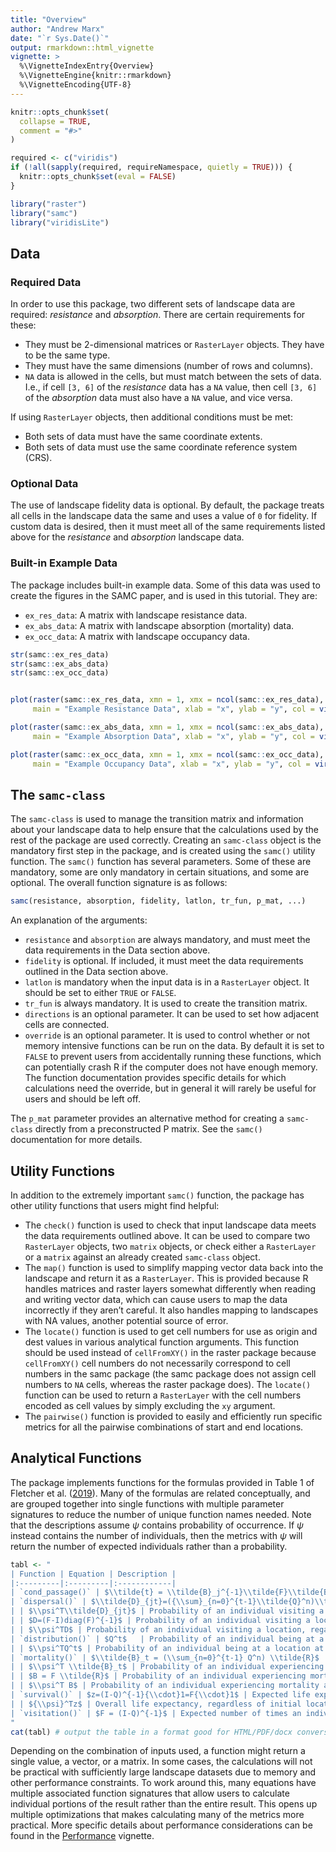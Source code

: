 ```yaml
---
title: "Overview"
author: "Andrew Marx"
date: "`r Sys.Date()`"
output: rmarkdown::html_vignette
vignette: >
  %\VignetteIndexEntry{Overview}
  %\VignetteEngine{knitr::rmarkdown}
  %\VignetteEncoding{UTF-8}
---
```


```r
knitr::opts_chunk$set(
  collapse = TRUE,
  comment = "#>"
)

required <- c("viridis")
if (!all(sapply(required, requireNamespace, quietly = TRUE))) {
  knitr::opts_chunk$set(eval = FALSE)
}

library("raster")
library("samc")
library("viridisLite")
```

## Data

### Required Data

In order to use this package, two different sets of landscape data are required: *resistance* and *absorption*. There are certain requirements for these:

* They must be 2-dimensional matrices or `RasterLayer` objects. They have to be the same type.
* They must have the same dimensions (number of rows and columns).
* `NA` data is allowed in the cells, but must match between the sets of data. I.e., if cell `[3, 6]` of the *resistance* data has a `NA` value, then cell `[3, 6]` of the *absorption* data must also have a `NA` value, and vice versa.

If using `RasterLayer` objects, then additional conditions must be met:

* Both sets of data must have the same coordinate extents.
* Both sets of data must use the same coordinate reference system (CRS).


### Optional Data

The use of landscape fidelity data is optional. By default, the package treats all cells in the landscape data the same and uses a value of `0` for fidelity. If custom data is desired, then it must meet all of the same requirements listed above for the *resistance* and *absorption* landscape data.


### Built-in Example Data

The package includes built-in example data. Some of this data was used to create the figures in the SAMC paper, and is used in this tutorial. They are:

* `ex_res_data`: A matrix with landscape resistance data.
* `ex_abs_data`: A matrix with landscape absorption (mortality) data.
* `ex_occ_data`: A matrix with landscape occupancy data.

```r
str(samc::ex_res_data)
str(samc::ex_abs_data)
str(samc::ex_occ_data)


plot(raster(samc::ex_res_data, xmn = 1, xmx = ncol(samc::ex_res_data), ymn = 1, ymx = nrow(samc::ex_res_data)),
     main = "Example Resistance Data", xlab = "x", ylab = "y", col = viridis(256))

plot(raster(samc::ex_abs_data, xmn = 1, xmx = ncol(samc::ex_abs_data), ymn = 1, ymx = nrow(samc::ex_abs_data)),
     main = "Example Absorption Data", xlab = "x", ylab = "y", col = viridis(256))

plot(raster(samc::ex_occ_data, xmn = 1, xmx = ncol(samc::ex_occ_data), ymn = 1, ymx = nrow(samc::ex_occ_data)),
     main = "Example Occupancy Data", xlab = "x", ylab = "y", col = viridis(256))
```


## The `samc-class`

The `samc-class` is used to manage the transition matrix and information about your landscape data to help ensure that the calculations used by the rest of the package are used correctly. Creating an `samc-class` object is the mandatory first step in the package, and is created using the `samc()` utility function. The `samc()` function has several parameters. Some of these are mandatory, some are only mandatory in certain situations, and some are optional. The overall function signature is as follows:
```r
samc(resistance, absorption, fidelity, latlon, tr_fun, p_mat, ...)
```

An explanation of the arguments:

* `resistance` and `absorption` are always mandatory, and must meet the data requirements in the Data section above.
* `fidelity` is optional. If included, it must meet the data requirements outlined in the Data section above.
* `latlon` is mandatory when the input data is in a `RasterLayer` object. It should be set to either `TRUE` or `FALSE`.
* `tr_fun` is always mandatory. It is used to create the transition matrix.
* `directions` is an optional parameter. It can be used to set how adjacent cells are connected.
* `override` is an optional parameter. It is used to control whether or not memory intensive functions can be run on the data. By default it is set to `FALSE` to prevent users from accidentally running these functions, which can potentially crash R if the computer does not have enough memory. The function documentation provides specific details for which calculations need the override, but in general it will rarely be useful for users and should be left off.

The `p_mat` parameter provides an alternative method for creating a `samc-class` directly from a preconstructed P matrix. See the `samc()` documentation for more details.


## Utility Functions

In addition to the extremely important `samc()` function, the package has other utility functions that users might find helpful:

- The `check()` function is used to check that input landscape data meets the data requirements outlined above. It can be used to compare two `RasterLayer` objects, two `matrix` objects, or check either a `RasterLayer` or a `matrix` against an already created `samc-class` object.
- The `map()` function is used to simplify mapping vector data back into the landscape and return it as a `RasterLayer`. This is provided because R handles matrices and raster layers somewhat differently when reading and writing vector data, which can cause users to map the data incorrectly if they aren't careful. It also handles mapping to landscapes with NA values, another potential source of error.
- The `locate()` function is used to get cell numbers for use as origin and dest values in various analytical function arguments. This function should be used instead of `cellFromXY()` in the raster package because `cellFromXY()` cell numbers do not necessarily correspond to cell numbers in the samc package (the samc package does not assign cell numbers to `NA` cells, whereas the raster package does). The `locate()` function can be used to return a `RasterLayer` with the cell numbers encoded as cell values by simply excluding the `xy` argument.
- The `pairwise()` function is provided to easily and efficiently run specific metrics for all the pairwise combinations of start and end locations.


## Analytical Functions

The package implements functions for the formulas provided in Table 1 of Fletcher et al. ([2019](https://onlinelibrary.wiley.com/doi/full/10.1111/ele.13333)). Many of the formulas are related conceptually, and are grouped together into single functions with multiple parameter signatures to reduce the number of unique function names needed. Note that the descriptions assume $\psi$ contains probability of occurrence. If $\psi$ instead contains the number of individuals, then the metrics with $\psi$ will return the number of expected individuals rather than a probability.

```r
tabl <- "
| Function | Equation | Description |
|:---------|:---------|:------------|
| `cond_passage()` | $\\tilde{t} = \\tilde{B}_j^{-1}\\tilde{F}\\tilde{B}_j{\\cdot}1$ | Mean first conditional passage time |
| `dispersal()` | $\\tilde{D}_{jt}=({\\sum}_{n=0}^{t-1}\\tilde{Q}^n)\\tilde{q}_j$ | Probability of an individual visiting a location, if starting at any other location, before or at time *t* |
| | $\\psi^T\\tilde{D}_{jt}$ | Probability of an individual visiting a location, before or at time *t*, regardless of initial location |
| | $D=(F-I)diag(F)^{-1}$ | Probability of an individual visiting a location |
| | $\\psi^TD$ | Probability of an individual visiting a location, regardless of initial location |
| `distribution()` | $Q^t$   | Probability of an individual being at a location at time *t* |
| | $\\psi^TQ^t$ | Probability of an individual being at a location at time *t*, regardless of initial location |
| `mortality()` | $\\tilde{B}_t = (\\sum_{n=0}^{t-1} Q^n) \\tilde{R}$ | Probability of an individual experiencing mortality at a location before or at time *t* |
| | $\\psi^T \\tilde{B}_t$ | Probability of an individual experiencing mortality at a location, before or at time *t*, regardless of initial location |
| | $B = F \\tilde{R}$ | Probability of an individual experiencing mortality at a location |
| | $\\psi^T B$ | Probability of an individual experiencing mortality at a location, regardless of initial location |
| `survival()` | $z=(I-Q)^{-1}{\\cdot}1=F{\\cdot}1$ | Expected life expectancy of an individual |
| | ${\\psi}^Tz$ | Overall life expectancy, regardless of initial location |
| `visitation()` | $F = (I-Q)^{-1}$ | Expected number of times an individual visits a location |
"
cat(tabl) # output the table in a format good for HTML/PDF/docx conversion
```

Depending on the combination of inputs used, a function might return a single value, a vector, or a matrix. In some cases, the calculations will not be practical with sufficiently large landscape datasets due to memory and other performance constraints. To work around this, many equations have multiple associated function signatures that allow users to calculate individual portions of the result rather than the entire result. This opens up multiple optimizations that makes calculating many of the metrics more practical. More specific details about performance considerations can be found in the [Performance](performance.html) vignette.
